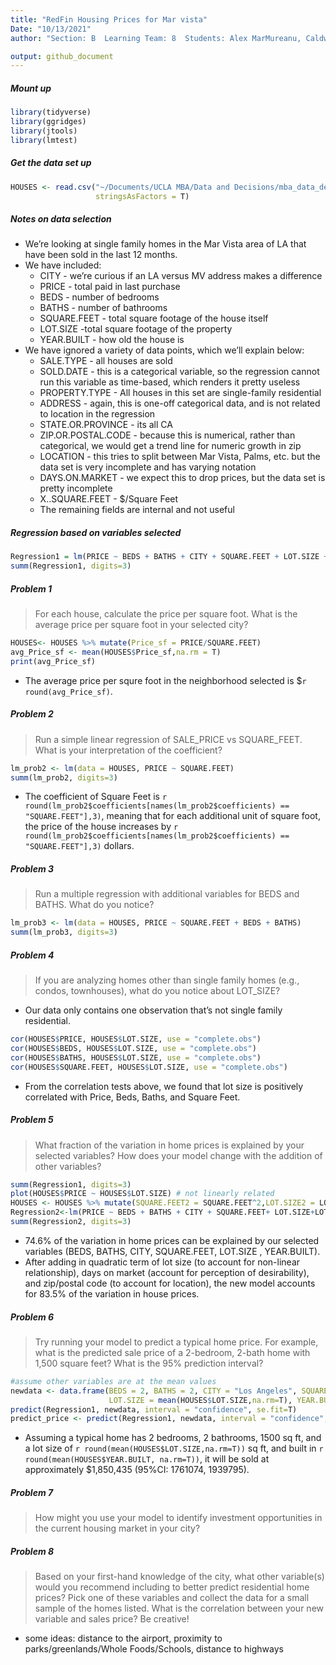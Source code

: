 ```yaml
---
title: "RedFin Housing Prices for Mar vista"
Date: "10/13/2021"
author: "Section: B  Learning Team: 8  Students: Alex MarMureanu, Caldwell Clarke, Lyle Seebeck, Kelly Li, Joaquin Trucco"

output: github_document
---
```



##### Mount up
```r
library(tidyverse)
library(ggridges)
library(jtools)
library(lmtest)
```

##### Get the data set up
``` r
HOUSES <- read.csv("~/Documents/UCLA MBA/Data and Decisions/mba_data_decisions/redfin_2021-10-12-12-54-17.csv", 
                   stringsAsFactors = T)
```

##### Notes on data selection
* We're looking at single family homes in the Mar Vista area of LA that have been sold in the last 12 months. 
* We have included:
  + CITY - we're curious if an LA versus MV address makes a difference
  + PRICE - total paid in last purchase
  + BEDS - number of bedrooms
  + BATHS - number of bathrooms
  + SQUARE.FEET - total square footage of the house itself
  + LOT.SIZE -total square footage of the property
  + YEAR.BUILT - how old the house is

* We have ignored a variety of data points, which we'll explain below:
  + SALE.TYPE - all houses are sold
  + SOLD.DATE - this is a categorical variable, so the regression cannot run this variable as time-based, which renders it pretty useless
  + PROPERTY.TYPE - All houses in this set are single-family residential
  + ADDRESS - again, this is one-off categorical data, and is not related to location in the regression
  + STATE.OR.PROVINCE - its all CA
  + ZIP.OR.POSTAL.CODE - because this is numerical, rather than categorical, we would get a trend line for numeric growth in zip
  + LOCATION - this tries to split between Mar Vista, Palms, etc. but the data set is very incomplete and has varying notation
  + DAYS.ON.MARKET - we expect this to drop prices, but the data set is pretty incomplete
  + X..SQUARE.FEET - $/Square Feet
  + The remaining fields are internal and not useful

##### Regression based on variables selected
```r
Regression1 = lm(PRICE ~ BEDS + BATHS + CITY + SQUARE.FEET + LOT.SIZE + YEAR.BUILT, data = HOUSES)
summ(Regression1, digits=3)
```
  
##### Problem 1
> For each house, calculate the price per square foot. What is the average price per square foot in your
selected city?

```r
HOUSES<- HOUSES %>% mutate(Price_sf = PRICE/SQUARE.FEET)
avg_Price_sf <- mean(HOUSES$Price_sf,na.rm = T)
print(avg_Price_sf)
```
* The average price per squre foot in the neighborhood selected is $`r round(avg_Price_sf)`.    
  
##### Problem 2
> Run a simple linear regression of SALE_PRICE vs SQUARE_FEET. What is your interpretation of the
coefficient?

```r
lm_prob2 <- lm(data = HOUSES, PRICE ~ SQUARE.FEET)
summ(lm_prob2, digits=3)
```
* The coefficient of Square Feet is `r round(lm_prob2$coefficients[names(lm_prob2$coefficients) == "SQUARE.FEET"],3)`, meaning that for each additional unit of square foot, the price of the house increases by `r round(lm_prob2$coefficients[names(lm_prob2$coefficients) == "SQUARE.FEET"],3)` dollars.  
  
##### Problem 3
> Run a multiple regression with additional variables for BEDS and BATHS. What do you notice?

```r
lm_prob3 <- lm(data = HOUSES, PRICE ~ SQUARE.FEET + BEDS + BATHS)
summ(lm_prob3, digits=3)
```
  
##### Problem 4
> If you are analyzing homes other than single family homes (e.g., condos, townhouses), what do you
notice about LOT_SIZE?

* Our data only contains one observation that's not single family residential.
```r
cor(HOUSES$PRICE, HOUSES$LOT.SIZE, use = "complete.obs")
cor(HOUSES$BEDS, HOUSES$LOT.SIZE, use = "complete.obs")
cor(HOUSES$BATHS, HOUSES$LOT.SIZE, use = "complete.obs")
cor(HOUSES$SQUARE.FEET, HOUSES$LOT.SIZE, use = "complete.obs")
```
* From the correlation tests above, we found that lot size is positively correlated with Price, Beds, Baths, and Square Feet.  
  
##### Problem 5
> What fraction of the variation in home prices is explained by your selected variables? How does your
model change with the addition of other variables?

```r
summ(Regression1, digits=3)
plot(HOUSES$PRICE ~ HOUSES$LOT.SIZE) # not linearly related
HOUSES <- HOUSES %>% mutate(SQUARE.FEET2 = SQUARE.FEET^2,LOT.SIZE2 = LOT.SIZE^2)
Regression2<-lm(PRICE ~ BEDS + BATHS + CITY + SQUARE.FEET+ LOT.SIZE+LOT.SIZE2 + YEAR.BUILT + DAYS.ON.MARKET + ZIP.OR.POSTAL.CODE, data = HOUSES)
summ(Regression2, digits=3)
```
* 74.6%  of the variation in home prices can be explained by our selected variables (BEDS, BATHS, CITY, SQUARE.FEET, LOT.SIZE , YEAR.BUILT). 
* After adding in quadratic term of lot size (to account for non-linear relationship), days on market (account for perception of desirability), and zip/postal code (to account for location), the new model accounts for 83.5% of the variation in house prices.  
  

##### Problem 6
> Try running your model to predict a typical home price. For example, what is the predicted sale price of a
2-bedroom, 2-bath home with 1,500 square feet? What is the 95% prediction interval?

```r
#assume other variables are at the mean values
newdata <- data.frame(BEDS = 2, BATHS = 2, CITY = "Los Angeles", SQUARE.FEET = 1500,
                      LOT.SIZE = mean(HOUSES$LOT.SIZE,na.rm=T), YEAR.BUILT = mean(HOUSES$YEAR.BUILT, na.rm=T))
predict(Regression1, newdata, interval = "confidence", se.fit=T)
predict_price <- predict(Regression1, newdata, interval = "confidence", se.fit=T)
```
* Assuming a typical home has 2 bedrooms, 2 bathrooms, 1500 sq ft, and a lot size of `r round(mean(HOUSES$LOT.SIZE,na.rm=T))` sq ft, and built in `r round(mean(HOUSES$YEAR.BUILT, na.rm=T))`, it will be sold at approximately $1,850,435 (95%CI: 1761074, 1939795).   
  
##### Problem 7
> How might you use your model to identify investment opportunities in the current housing market in your
city?

##### Problem 8
> Based on your first-hand knowledge of the city, what other variable(s) would you recommend including to
better predict residential home prices? Pick one of these variables and collect the data for a small
sample of the homes listed. What is the correlation between your new variable and sales price? Be
creative!

* some ideas: distance to the airport, proximity to parks/greenlands/Whole Foods/Schools, distance to highways

